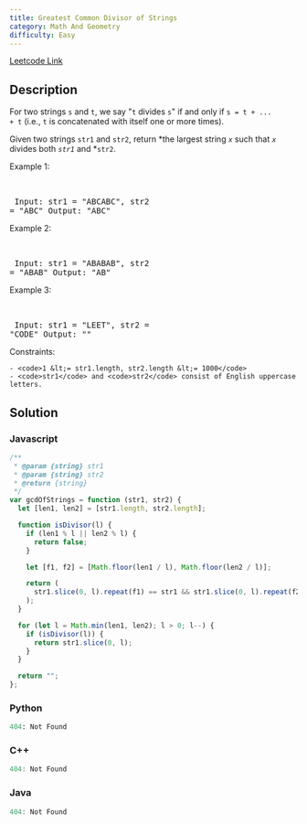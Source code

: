 ```yaml
---
title: Greatest Common Divisor of Strings
category: Math And Geometry
difficulty: Easy
---
```


<Callout>

[Leetcode Link](https://leetcode.com/problems/greatest-common-divisor-of-strings)

</Callout>

## Description
For two strings <code>s</code> and <code>t</code>, we say &quot;<code>t</code> divides <code>s</code>&quot; if and only if <code>s = t + ... + t</code> (i.e., <code>t</code> is concatenated with itself one or more times).

Given two strings <code>str1</code> and <code>str2</code>, return *the largest string *<code>x</code>* such that *<code>x</code>* divides both *<code>str1</code>* and *<code>str2</code>.

 
Example 1:

<br /><pre className="overflow-x-auto">
Input: str1 = &quot;ABCABC&quot;, str2 = &quot;ABC&quot;
Output: &quot;ABC&quot;
</pre>

Example 2:

<br /><pre className="overflow-x-auto">
Input: str1 = &quot;ABABAB&quot;, str2 = &quot;ABAB&quot;
Output: &quot;AB&quot;
</pre>

Example 3:

<br /><pre className="overflow-x-auto">
Input: str1 = &quot;LEET&quot;, str2 = &quot;CODE&quot;
Output: &quot;&quot;
</pre>

 
Constraints:


	- <code>1 &lt;= str1.length, str2.length &lt;= 1000</code>
	- <code>str1</code> and <code>str2</code> consist of English uppercase letters.



## Solution

### Javascript
```javascript
/**
 * @param {string} str1
 * @param {string} str2
 * @return {string}
 */
var gcdOfStrings = function (str1, str2) {
  let [len1, len2] = [str1.length, str2.length];

  function isDivisor(l) {
    if (len1 % l || len2 % l) {
      return false;
    }

    let [f1, f2] = [Math.floor(len1 / l), Math.floor(len2 / l)];

    return (
      str1.slice(0, l).repeat(f1) == str1 && str1.slice(0, l).repeat(f2) == str2
    );
  }

  for (let l = Math.min(len1, len2); l > 0; l--) {
    if (isDivisor(l)) {
      return str1.slice(0, l);
    }
  }

  return "";
};

```
### Python
```python
404: Not Found
```
### C++
```cpp
404: Not Found
```
### Java
```java
404: Not Found
```



